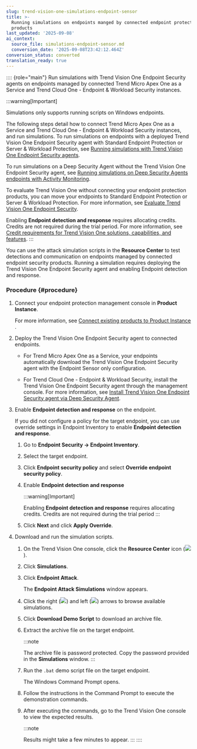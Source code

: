 ```yaml
---
slug: trend-vision-one-simulations-endpoint-sensor
title: >-
  Running simulations on endpoints manged by connected endpoint protection
  products
last_updated: '2025-09-08'
ai_context:
  source_file: simulations-endpoint-sensor.md
  conversion_date: '2025-09-08T23:42:12.464Z'
conversion_status: converted
translation_ready: true
---
```


:::: {role="main"}
Run simulations with Trend Vision One Endpoint Security agents on endpoints managed by connected Trend Micro Apex One as a Service and Trend Cloud One - Endpoint & Workload Security instances.

:::warning[Important]

Simulations only supports running scripts on Windows endpoints.

The following steps detail how to connect Trend Micro Apex One as a Service and Trend Cloud One - Endpoint & Workload Security instances, and run simulations. To run simulations on endpoints with a deployed Trend Vision One Endpoint Security agent with Standard Endpoint Protection or Server & Workload Protection, see [Running simulations with Trend Vision One Endpoint Security agents](running-simulations-endpoints-xdr.mdx).

To run simulations on a Deep Security Agent without the Trend Vision One Endpoint Security agent, see [Running simulations on Deep Security Agents endpoints with Activity Monitoring](simulations-deep-security-agents.mdx).

To evaluate Trend Vision One without connecting your endpoint protection products, you can move your endpoints to Standard Endpoint Protection or Server & Workload Protection. For more information, see [Evaluate Trend Vision One Endpoint Security](evaluate-endpoint-security.mdx).

Enabling **Endpoint detection and response** requires allocating credits. Credits are not required during the trial period. For more information, see [Credit requirements for Trend Vision One solutions, capabilities, and features](credit-req-for-apps-services.mdx).
:::

You can use the attack simulation scripts in the **Resource Center** to test detections and communication on endpoints managed by connected endpoint security products. Running a simulation requires deploying the Trend Vision One Endpoint Security agent and enabling Endpoint detection and response.

### Procedure {#procedure}

1.  Connect your endpoint protection management console in **Product Instance**.

    For more information, see [Connect existing products to Product Instance](connect-exist-prod-instance.mdx) .

2.  Deploy the Trend Vision One Endpoint Security agent to connected endpoints.

    - For Trend Micro Apex One as a Service, your endpoints automatically download the Trend Vision One Endpoint Security agent with the Endpoint Sensor only configuration.

    - For Trend Cloud One - Endpoint & Workload Security, install the Trend Vision One Endpoint Security agent through the management console. For more information, see [Install Trend Vision One Endpoint Security agent via Deep Security Agent](https://docs.trendmicro.com/en-us/documentation/article/trend-micro-cloud-one-workload-security-agent-v1-install).

3.  Enable **Endpoint detection and response** on the endpoint.

    If you did not configure a policy for the target endpoint, you can use override settings in Endpoint Inventory to enable **Endpoint detection and response**.

    1.  Go to **Endpoint Security → Endpoint Inventory**.

    2.  Select the target endpoint.

    3.  Click **Endpoint security policy** and select **Override endpoint security policy**.

    4.  Enable **Endpoint detection and response**

        :::warning[Important]

        Enabling **Endpoint detection and response** requires allocating credits. Credits are not required during the trial period
        :::

    5.  Click **Next** and click **Apply Override**.

4.  Download and run the simulation scripts.

    1.  On the Trend Vision One console, click the **Resource Center** icon (![](/images/resourceCenter=73b1d431-813b-467c-8098-62f12bb6e2af.webp)).

    2.  Click **Simulations**.

    3.  Click **Endpoint Attack**.

        The **Endpoint Attack Simulations** window appears.

    4.  Click the right (![](/images/simulationsRightArrow=20220525102311.webp)) and left (![](/images/simulationsLeftArrow=20220525102211.webp)) arrows to browse available simulations.

    5.  Click **Download Demo Script** to download an archive file.

    6.  Extract the archive file on the target endpoint.

        :::note

        The archive file is password protected. Copy the password provided in the **Simulations** window.
        :::

    7.  Run the `.bat` demo script file on the target endpoint.

        The Windows Command Prompt opens.

    8.  Follow the instructions in the Command Prompt to execute the demonstration commands.

    9.  After executing the commands, go to the Trend Vision One console to view the expected results.

        :::note

        Results might take a few minutes to appear.
        :::
::::

